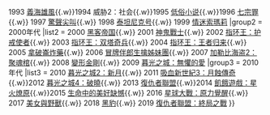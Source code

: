 {{Navbox
|name = MTV电影大奖最佳影片
|titlestyle = background: #abd6db
|title = {{{1|}}}[[MTV影視大獎]][[MTV影視大獎最佳電影|最佳電影]]
|groupstyle = background: #abd6db
|group1 = 1990年代
|list1 = 1992 [[终结者2：审判日]]{{.w}} 1993 [[義海雄風]]{{.w}}1994 威胁2：社会{{.w}}1995 [[低俗小说]]{{.w}}1996 [[七宗罪 (電影)|七宗罪]]{{.w}} 1997 [[驚聲尖叫]]{{.w}} 1998 [[泰坦尼克号 (1997年电影)|泰坦尼克号]]{{.w}} 1999 [[情迷索瑪莉]]
|group2 = 2000年代
|list2 = 2000 [[黑客帝国]]{{.w}} 2001 [[角斗士 (电影)|神鬼戰士]]{{.w}} 2002 [[指环王：护戒使者]]{{.w}} 2003 [[指环王：双塔奇兵]]{{.w}} 2004 [[指环王：王者归来]]{{.w}} 2005 [[拿破崙炸藥]]{{.w}} 2006 [[冒牌伴郎生擒姊妹團]]{{.w}} 2007 [[加勒比海盗2：聚魂棺]]{{.w}} 2008 [[變形金剛 (2007年電影)|變形金剛]]{{.w}} 2009 [[暮光之城：無懼的愛]]
|group3 = 2010年代
|list3 = 2010 [[暮光之城2：新月]]{{.w}} 2011 [[吸血新世紀3：月蝕傳奇]]{{.w}}2012 [[暮光之城4：破曉]]{{.w}} 2013 [[復仇者聯盟 (電影)|復仇者聯盟]]{{.w}}2014 [[飢餓遊戲：星火燎原 (電影)|飢餓遊戲：星火燎原]]{{.w}}2015 [[生命中的美好缺憾 (電影)|生命中的美好缺憾]]{{.w}} 2016 [[星球大戰：原力覺醒]]{{.w}} 2017 [[美女與野獸 (2017年電影)|美女與野獸]]{{.w}} 2018 [[黑豹 (電影)|黑豹]]{{.w}} 2019 [[復仇者聯盟：終局之戰]]
}}<noinclude>